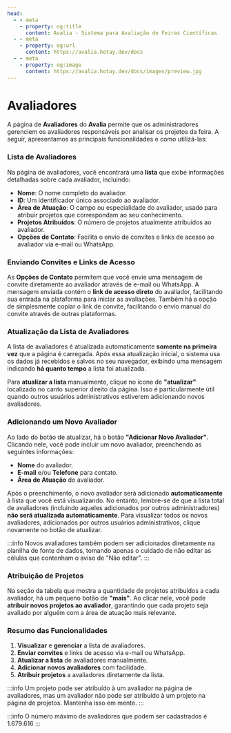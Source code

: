 ```yaml
---
head:
  - - meta
    - property: og:title
      content: Avalia - Sistema para Avaliação de Feiras Científicas
  - - meta
    - property: og:url
      content: https://avalia.hotay.dev/docs
  - - meta
    - property: og:image
      content: https://avalia.hotay.dev/docs/images/preview.jpg
---
```


# Avaliadores

A página de **Avaliadores** do **Avalia** permite que os administradores gerenciem os avaliadores responsáveis por analisar os projetos da feira. A seguir, apresentamos as principais funcionalidades e como utilizá-las:

### Lista de Avaliadores

Na página de avaliadores, você encontrará uma **lista** que exibe informações detalhadas sobre cada avaliador, incluindo:

- **Nome**: O nome completo do avaliador.
- **ID**: Um identificador único associado ao avaliador.
- **Área de Atuação**: O campo ou especialidade do avaliador, usado para atribuir projetos que correspondam ao seu conhecimento.
- **Projetos Atribuídos**: O número de projetos atualmente atribuídos ao avaliador.
- **Opções de Contato**: Facilita o envio de convites e links de acesso ao avaliador via e-mail ou WhatsApp.

### Enviando Convites e Links de Acesso

As **Opções de Contato** permitem que você envie uma mensagem de convite diretamente ao avaliador através de e-mail ou WhatsApp. A mensagem enviada contém o **link de acesso direto** do avaliador, facilitando sua entrada na plataforma para iniciar as avaliações. Também há a opção de simplesmente copiar o link de convite, facilitando o envio manual do convite através de outras plataformas.

### Atualização da Lista de Avaliadores

A lista de avaliadores é atualizada automaticamente **somente na primeira vez** que a página é carregada. Após essa atualização inicial, o sistema usa os dados já recebidos e salvos no seu navegador, exibindo uma mensagem indicando **há quanto tempo** a lista foi atualizada.

Para **atualizar a lista** manualmente, clique no ícone de **"atualizar"** localizado no canto superior direito da página. Isso é particularmente útil quando outros usuários administrativos estiverem adicionando novos avaliadores.

### Adicionando um Novo Avaliador

Ao lado do botão de atualizar, há o botão **"Adicionar Novo Avaliador"**. Clicando nele, você pode incluir um novo avaliador, preenchendo as seguintes informações:

- **Nome** do avaliador.
- **E-mail** e/ou **Telefone** para contato.
- **Área de Atuação** do avaliador.

Após o preenchimento, o novo avaliador será adicionado **automaticamente** à lista que você está visualizando. No entanto, lembre-se de que a lista total de avaliadores (incluindo aqueles adicionados por outros administradores) **não será atualizada automaticamente**. Para visualizar todos os novos avaliadores, adicionados por outros usuários administrativos, clique novamente no botão de atualizar.

:::info
Novos avaliadores também podem ser adicionados diretamente na planilha de fonte de dados, tomando apenas o cuidado de não editar as células que contenham o aviso de "Não editar".
:::

### Atribuição de Projetos

Na seção da tabela que mostra a quantidade de projetos atribuídos a cada avaliador, há um pequeno botão de **"mais"**. Ao clicar nele, você pode **atribuir novos projetos ao avaliador**, garantindo que cada projeto seja avaliado por alguém com a área de atuação mais relevante.

### Resumo das Funcionalidades

1. **Visualizar** e **gerenciar** a lista de avaliadores.
2. **Enviar convites** e links de acesso via e-mail ou WhatsApp.
3. **Atualizar a lista** de avaliadores manualmente.
4. **Adicionar novos avaliadores** com facilidade.
5. **Atribuir projetos** a avaliadores diretamente da lista.

:::info
Um projeto pode ser atribuído à um avaliador na página de avaliadores, mas um avaliador não pode ser atribuído à um projeto na página de projetos. Mantenha isso em mente.
:::

:::info
O número máximo de avaliadores que podem ser cadastrados é 1.679.616
:::
